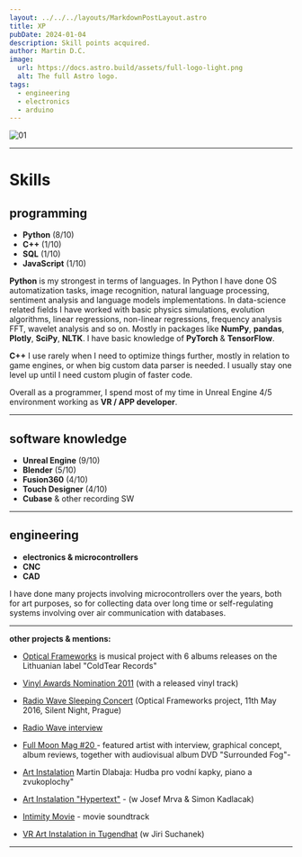 ```yaml
---
layout: ../../../layouts/MarkdownPostLayout.astro
title: XP
pubDate: 2024-01-04
description: Skill points acquired.
author: Martin D.C.
image:
  url: https://docs.astro.build/assets/full-logo-light.png
  alt: The full Astro logo.
tags:
  - engineering
  - electronics
  - arduino
---
```

![01](a1.jpg) 

---
# Skills

## programming
- **Python** (8/10)
- **C++** (1/10)
- **SQL** (1/10)
- **JavaScript** (1/10)


**Python** is my strongest in terms of languages. In Python I have done OS automatization tasks, image recognition, natural language processing, sentiment analysis and  language models implementations. In data-science related fields I have worked with basic physics simulations, evolution algorithms, linear regressions, non-linear regressions, frequency analysis FFT, wavelet analysis and so on. Mostly in packages like **NumPy**, **pandas**, **Plotly**, **SciPy**, **NLTK**. I have basic knowledge of **PyTorch** & **TensorFlow**.

**C++** I use rarely when I need to optimize things further, mostly in relation to game engines, or when big custom data parser is needed. I usually stay one level up until I need custom plugin of faster code.

Overall as a programmer, I spend most of my time in Unreal Engine 4/5 environment working as **VR / APP developer**.

---
## software knowledge

- **Unreal Engine** (9/10)
- **Blender** (5/10)
- **Fusion360** (4/10)
- **Touch Designer** (4/10)
- **Cubase** & other recording SW
---
## engineering

- **electronics & microcontrollers**
- **CNC**
- **CAD**

I have done many projects involving microcontrollers over the years, both for art purposes, so for collecting data over long time or self-regulating systems involving over air communication with databases. 

---

**other projects & mentions:**

- [Optical Frameworks](https://coldtearrecords.bandcamp.com/music) is musical project with 6 albums releases on  the Lithuanian label "ColdTear Records" 

- [Vinyl Awards Nomination 2011](http://vinyla.cz/cena/optical-frameworks/) (with a released vinyl track)

- [Radio Wave Sleeping Concert](https://www.fullmoonzine.cz/novinky/analogove-usinani-silent-night-poseste) (Optical Frameworks project, 11th May 2016, Silent Night, Prague) 

- [Radio Wave interview](https://wave.rozhlas.cz/optical-frameworks-hostem-poradu-wavetroniq-5266764 )

- [Full Moon Mag #20 ](https://www.fullmoonzine.cz/full-moon-20-vanocni-idylka-s-davidem-lynchem)- featured artist with interview, graphical concept, album reviews, together with audiovisual album DVD "Surrounded Fog"- 

- [Art Instalation](https://www.artmap.cz/martin-dlabaja-hudba-pro-vodni-kapky-piano-a-zvukoplochy-0/ ) Martin Dlabaja: Hudba pro vodní kapky, piano a zvukoplochy" 

- [Art Instalation "Hypertext"](https://www.artmap.cz/hypertext-0/ ) - (w Josef Mrva & Simon Kadlacak)

- [Intimity Movie](https://www.csfd.cz/film/366040-intimity/) - movie soundtrack 

- [VR Art Instalation in Tugendhat](https://www.artmap.cz/intepretace-5-archipartitura/)  (w Jiri Suchanek)

---

